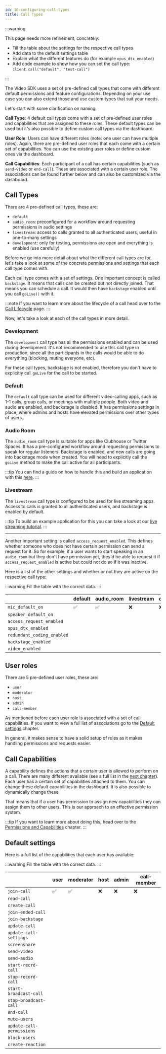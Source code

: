 ```yaml
---
id: 10-configuring-call-types
title: Call Types
---
```


:::warning

This page needs more refinement, concretely:

- Fill the table about the settings for the respective call types
- Add data to the default settings table
- Explain what the different features do (for example `opus_dtx_enabled`)
- Add code example to show how you can set the call type: `client.call("default", "test-call")`

:::

The Video SDK uses a set of pre-defined call types that come with different default permissions and feature configurations.
Depending on your use case you can also extend those and use custom types that suit your needs.

Let's start with some clarification on naming.

**Call Type**: 4 default call types come with a set of pre-defined user roles
and capabilities that are assigned to these roles. These default types can be used but it's
also possible to define custom call types via the dashboard.

**User Role**: Users can have different roles (note: one user can have multiple roles).
Again, there are pre-defined user roles that each come with a certain set of capabilities. You can
use the existing user roles or define custom ones via the dashboard.

**Call Capabilities**: Each participant of a call has certain capabilities (such as `send-video` or `end-call`).
These are associated with a certain user role. The associations can be found further below and can also be customized
via the dashboard.

## Call Types

There are 4 pre-defined call types, these are:

- `default`
- `audio_room`: preconfigured for a workflow around requesting permissions in audio settings
- `livestream`: access to calls granted to all authenticated users, useful in one-to-many settings
- `development`: only for testing, permissions are open and everything is enabled (use carefully)

Before we go into more detail about what the different call types are for, let's take a look at some
of the concrete permissions and settings that each call type comes with.

Each call type comes with a set of settings. One important concept is called `backstage`. It
means that calls can be created but not directly joined. That means you can schedule a call. It would
then have `backstage` enabled until you call `goLive()` with it.

:::note
If you want to learn more about the lifecycle of a call head over to the [Call Lifecycle](../call-lifecycle) page.
:::

Now, let's take a look at each of the call types in more detail.

### Development

The `development` call type has all the permissions enabled and can be used during development. It's not recommended to use this call type in production, since all the participants in the calls would be able to do everything (blocking, muting everyone, etc).

For these call types, backstage is not enabled, therefore you don't have to explicitly call `goLive` for the call to be started.

### Default

The `default` call type can be used for different video-calling apps, such as 1-1 calls, group calls, or meetings with multiple people. Both video and audio are enabled, and backstage is disabled. It has permissions settings in place, where admins and hosts have elevated permissions over other types of users.

### Audio Room

The `audio_room` call type is suitable for apps like Clubhouse or Twitter Spaces. It has a pre-configured workflow around requesting permissions to speak for regular listeners. Backstage is enabled, and new calls are going into backstage mode when created. You will need to explicitly call the `goLive` method to make the call active for all participants.

:::tip
You can find a guide on how to handle this and build an application with this [here](../../tutorials/audio-room).
:::

### Livestream

The `livestream` call type is configured to be used for live streaming apps. Access to calls is granted to all authenticated users, and backstage is enabled by default.

:::tip
To build an example application for this you can take a look at our [live streaming tutorial](../../tutorials/livestream).
:::

---

Another important setting is called `access_request_enabled`. This defines whether someone who does
not have certain permission can send a request for it. So for example, if a user wants to start speaking
in an `audio_room` but they don't have permission yet, they'd be able to request it if `access_request_enabled`
is active but could not do so if it was inactive.

Here is a list of the other settings and whether or not they are active on the respective call type:

:::warning
Fill the table with the correct data.
:::

|                            | default | audio_room | livestream | development |
| -------------------------- | ------- | ---------- | ---------- | ----------- |
| `mic_default_on`           | ✅      | ✅         | ❌         | ❌          |
| `speaker_default_on`       |         |            |            |             |
| `access_request_enabled`   |         |            |            |             |
| `opus_dtx_enabled`         |         |            |            |             |
| `redundant_coding_enabled` |         |            |            |             |
| `backstage_enabled`        |         |            |            |             |
| `video_enabled`            |         |            |            |             |

## User roles

There are 5 pre-defined user roles, these are:

- `user`
- `moderator`
- `host`
- `admin`
- `call-member`

As mentioned before each user role is associated with a set of call capabilities. If you want to view a full list of associations go to the [Default settings](#default-settings) chapter.

In general, it makes sense to have a solid setup of roles as it makes handling permissions and requests easier.

## Call Capabilities

A capability defines the actions that a certain user is allowed to perform on a call. There are many different
available (see a full list in the [next chapter](#default-settings)). Each user has a certain set of capabilities attached to them.
You can change these default capabilities in the dashboard. It is also possible to dynamically change these.

That means that if a user has permission to assign new capabilities they can assign them to other users.
This is our approach to an effective permission system.

:::tip
If you want to learn more about doing this, head over to the [Permissions and Capabilities](../../guides/permissions-and-moderation) chapter.
:::

## Default settings

Here is a full list of the capabilities that each user has available:

:::warning
Fill the table with the correct data.
:::

|                           | user | moderator | host | admin | call-member |
| ------------------------- | ---- | --------- | ---- | ----- | ----------- |
| `join-call`               | ✅   | ✅        | ❌   | ❌    | ❌          |
| `read-call`               |      |           |      |       |             |
| `create-call`             |      |           |      |       |             |
| `join-ended-call`         |      |           |      |       |             |
| `join-backstage`          |      |           |      |       |             |
| `update-call`             |      |           |      |       |             |
| `update-call-settings`    |      |           |      |       |             |
| `screenshare`             |      |           |      |       |             |
| `send-video`              |      |           |      |       |             |
| `send-audio`              |      |           |      |       |             |
| `start-recrd-call`        |      |           |      |       |             |
| `stop-record-call`        |      |           |      |       |             |
| `start-broadcast-call`    |      |           |      |       |             |
| `stop-broadcast-call`     |      |           |      |       |             |
| `end-call`                |      |           |      |       |             |
| `mute-users`              |      |           |      |       |             |
| `update-call-permissions` |      |           |      |       |             |
| `block-users`             |      |           |      |       |             |
| `create-reaction`         |      |           |      |       |             |
